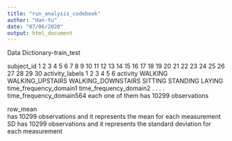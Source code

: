 ```yaml
---
title: "run_analysis_codebook"
author: "Han-Yu"
date: "07/06/2020"
output: html_document
---
```


Data Dictionary-train_test

subject_id
  1
  2
  3
  4
  5
  6
  7
  8
  9
  10
  11
  12
  13
  14
  15
  16
  17
  18
  19
  20
  21
  22
  23
  24
  25
  26
  27
  28
  29
  30
activity_labels
  1
  2
  3
  4
  5
  6
activity
  WALKING
  WALKING_UPSTAIRS
  WALKING_DOWNSTAIRS
  SITTING
  STANDING
  LAYING
time_frequency_domain1
time_frequency_domain2
.
.
.
.
time_frequency_domain564
   each one of them has 10299 observations
   
row_mean  
   has 10299 observations and it represents the mean for each measurement
SD
    has 10299 observations and it represents the standard deviation for each measurement
